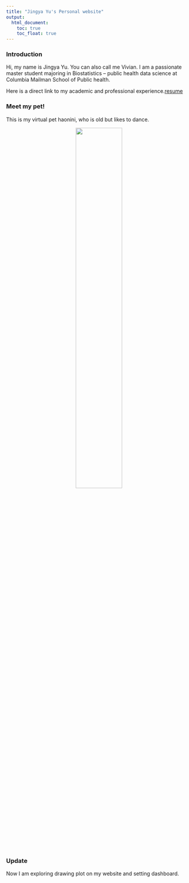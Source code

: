 ```yaml
---
title: "Jingya Yu's Personal website"
output: 
  html_document:
    toc: true
    toc_float: true
---
```

### Introduction

Hi, my name is Jingya Yu. You can also call me Vivian. I am a passionate master student majoring in Biostatistics -- public health data science at Columbia Mailman School of Public health.

Here is a direct link to my academic and professional experience.[resume](resume.html)

### Meet my pet!

This is my virtual pet haonini, who is old but likes to dance.

<center>
<img src="images/haonini.jpg" style="width:50%">
</center>

### Update 

Now I am exploring drawing plot on my website and setting dashboard.


